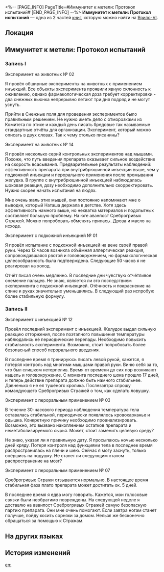 <%-- [PAGE_INFO]
PageTitle=#Иммунитет к метели: Протокол испытаний#
[END_PAGE_INFO] --%>
{{Дополнить}}
{{Книга Инфобокс
|id           = 076
|partIds      = 190199;190200
|Название     = 
|Изображение  = Предмет Записи.png
|Мир          = Ярило-VI
|Томов        = 2
|Автор        = <!--нужно добавить-->
|Описание     = В дневнике брата Наташи Ваша зафиксирована серия экспериментов, которые он провёл с целью разработки лекарства под названием «Иммунитет к метели».
|Том1         = {{tx}}
|Источник1    = {{tx|Отсутствует источник}}
|Том2         = {{tx}}
|Источник2    = {{tx|Отсутствует источник}}
|Персонажи    = 
|Фракции      = 
}}
'''Иммунитет к метели: Протокол испытаний''' — одна из 2 частей [[Книги|книг]], которую можно найти на [[Ярило-VI]].

==Локация==
{{Отметка карты|<!--название карты-->|<!--id отметки-->}}

==Иммунитет к метели: Протокол испытаний==
===Запись I===
Эксперимент на животных № 02

Я провёл обширные эксперименты на животных с применением инъекций. Все объекты эксперимента проявили явную склонность к оживлению, однако фармакологическая доза требует корректировки - два снежных вьюнка непрерывно летают три дня подряд и не могут уснуть.

Прийти в Снежные поля для проведения экспериментов было правильным решением. Не нужно иметь дело с отморозками из Комитета по этике и каждый день писать бредовые так называемые стандартные отчёты для организации. Эксперимент, который можно описать в двух словах. Так к чему столько писанины?

Эксперимент на животных №&nbsp;14

Я провёл несколько серий контрольных экспериментов над мышами. Похоже, что путь введения препарата оказывает сильное воздействие на скорость всасывания. Предварительные результаты наблюдений: эффективность препарата при внутрибрюшинной инъекции выше, чем у подкожной инъекции и перорального применения после промывания желудка. В группе с внутрибрюшинной инъекцией наблюдалась шоковая реакция, дозу необходимо дополнительно скорректировать. Нужно скорее начать испытания на людях.

Мне очень жаль этих мышей, они постоянно напоминают мне о выводке, который Наташа держала в детстве. Хотя здесь эффективность намного выше, но нехватка материалов и подопытных составляет большую проблему. На юге аванпост Среброгривых Стражей. Можно попробовать обменять припасы. Дрова и масло на исходе.

Эксперимент с подкожной инъекцией № 01

Я провёл испытание с подкожной инъекцией на вене своей правой руки. Через 12 часов возникла объёмная аллергическая реакция, сопровождавшаяся рвотой и головокружением, но фармакологическая целесообразность была подтверждена. Следующие 50 часов я не реагировал на холод.

Отчёт писал очень медленно. В последние дни чувствую отчётливое онемение пальцев. Не знаю, является ли это последствием эксперимента с подкожной инъекцией. Отёчность и покраснение на спине и руках значительно уменьшились. В следующий раз испробую более стабильную формулу.

===Запись II===
Эксперимент с инъекцией №&nbsp;12

Провёл последний эксперимент с инъекцией. Желудок выдал сильную реакцию отторжения, после поэтапного повышения температуры наблюдались её периодические перепады. Необходимо повысить стабильность эксперимента. Возможно, стоит попробовать более безопасный способ перорального введения.

В последнее время я тренируюсь писать левой рукой, кажется, я потерял контроль над многими мышцами правой руки. Виню себя за то, что был слишком нетерпелив. Время от времени до сих пор возникают кашель и головокружение. С момента последнего шока прошло 17 дней, и теперь действие препарата должно быть намного стабильнее. Давненько я не ел тушёного кролика. Послезавтра спрошу командующего Среброгривых Стражей о том, как сделать ловушку.

Эксперимент с пероральным применением № 03

В течение 30-часового периода наблюдения температура тела оставалась стабильной, периодически появлялось кровохарканье и одышка. Конкретную причину необходимо проанализировать. Возможно, это вызвано накоплением остатков препарата и неметаболизируемого сырья. Может, стоит заменить целевую среду?

Не знаю, указал ли я правильную дату. Я просыпаюсь ночью несколько дней кряду. Потеря контроля над функциями тела в последнее время распространилась на плечи и шею. Сейчас я могу заснуть, только опёршись на подушку. Не станет ли следующим этапом распространение на мозг?

Эксперимент с пероральным применением № 07

Среброгривые Стражи отзываются нормально. В настоящее время стабильная фаза плато препарата может достигать ок. 5 дней.

В последнее время я едва могу говорить. Кажется, мои голосовые связки были необратимо повреждены. На следующей неделе я доставлю на аванпост Среброгривых Стражей самую безопасную партию препарата. Они мне очень помогают. Если завтра ногам станет получше, пойду косить сорняки за домом. Нельзя же бесконечно обращаться за помощью к Стражам.

==На других языках==
{{На других языках
|en   = Blizzard Immunity Lab Records
|zhs  = 「风雪免疫」实验记录
|zht  = 「風雪免疫」實驗紀錄
|ja   = 「吹雪免疫」実験記録
|ko   = 「눈보라 면역」 실험 기록
|es   = Registros del experimento Inmunidad a la ventisca
|fr   = Historique de laboratoire &mdash; Immunité au blizzard
|ru   = Иммунитет к метели: Протокол испытаний
|th   = บันทึกการทดลอง "ภูมิต้านลมหนาว"
|vi   = Ghi Chép Thí Nghiệm "Miễn Dịch Gió Tuyết"
|de   = Immunität gegen Schneesturm – Laboraufzeichnungen
|id   = Catatan Eksperimen "Kekebalan Pada Badai"
|pt   = Registros de Pesquisa de Imunidade à Nevasca
}}

==История изменений==
{{История изменений|3.5}}

[[en:]]